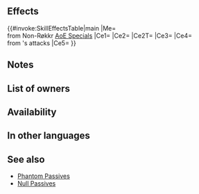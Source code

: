 {{Passive
|name=Null C-Avoid
|type=B
|exclusive=0
|canUseWeapon={{WeaponList|Melee}}
|canUseMove={{MoveList|Infantry}}
|properties=random_owner
|1name=Null C-Avoid
|1tagid=SID_真回避・見切り反撃
|1effect=If a skill compares unit's Spd to a foe's or ally's Spd, treats unit's Spd as if granted +7.<br><br>Reduces damage from area-of-effect Specials by 80% (excluding Røkkr area-of-effect Specials).<br><br>Inflicts Atk/Spd-4 on foe, deals damage = difference between Spd stats + 5 (max 15; excluding area-of-effect Specials; if unit's Spd < foe's Spd, treats Spd difference as 0), reduces damage from foe's attacks by 20% of unit's Spd (excluding area-of-effect Specials), and neutralizes effects that prevent unit's counterattacks during combat.
|1cost=300
|1required=Velocity 3
}}
==Effects==
{{#invoke:SkillEffectsTable|main
|Me={{Eft|Damage Reduction|80%}}<br>from Non-Røkkr [[AoE Specials]]
|Ce1={{Eft|Phantom|Spd|7}}
|Ce2={{Eft|Temporary debuffs|Atk/Spd|4}}
|Ce2T={{Tgt|Foe}}
|Ce3={{Eft|Damage Boost|({{Tgt|Unit}}'s Spd<br>- {{Tgt|Foe}}'s Spd) +5|max=15|min=5}}
|Ce4={{Eft|Damage Reduction|20% of {{Tgt|Unit}}'s Spd}}<br>from {{Tgt|Foe}}'s attacks
|Ce5={{Eft|Neutralize Prevent Counter}}
}}
==Notes==
{{Phantom|Spd}}
{{AoEDamageReduction}}
{{Temporary debuffs}}
{{FlatDamageBoost|X (min: 5; max: 15)}}
{{FlatDamageReduction}}
{{Prevent counter neutralization}}
==List of owners==
{{Skill Hero List}}
==Availability==
{{PassiveFocusList}}
{{PassiveDistributionList}}
{{PassiveCombatManualList}}
==In other languages==
{{OtherLanguages
|japanese=
|german=
|spanishEU=
|spanishLA=
|french=
|italian=
|chineseTW=
|portuguese=
}}
==See also==
{{See also skills|cond=Description LIKE '%neutralizes effects that prevent unit_s counterattacks%' AND Exclusive='1'}}
* [[Phantom Passives]]
* [[Null Passives]]
{{Passives Navbox|B}}